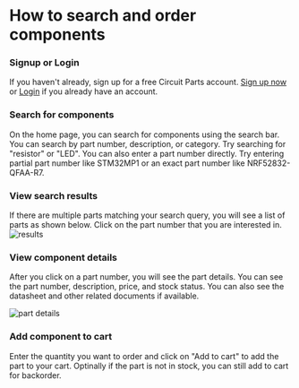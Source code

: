 
# How to search and order components

<Steps>

### Signup or Login

If you haven't already, sign up for a free Circuit Parts account. [Sign up now](https://circuitparts.in/auth/signup) or [Login](https://circuitparts.in/auth/login) if you already have an account.

### Search for components

On the home page, you can search for components using the search bar. You can search by part number, description, or category. Try searching for "resistor" or "LED". You can also enter a part number directly. Try entering partial part number like STM32MP1 or an exact part number like NRF52832-QFAA-R7.

### View search results

If there are multiple parts matching your search query, you will see a list of parts as shown below. Click on the part number that you are interested in.
![results](../../public/images/screenshots/part-results.png)

### View component details

After you click on a part number, you will see the part details. You can see the part number, description, price, and stock status. You can also see the datasheet and other related documents if available.

![part details](../../public/images/screenshots/part-details.png)

### Add component to cart

Enter the quantity you want to order and click on "Add to cart" to add the part to your cart. Optinally if the part is not in stock, you can still add to cart for backorder.

</Steps>
